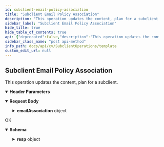 ```yaml
---
id: subclient-email-policy-association
title: "Subclient Email Policy Association"
description: "This operation updates the content, plan for a subclient."
sidebar_label: "Subclient Email Policy Association"
hide_title: true
hide_table_of_contents: true
api: {"deprecated":false,"description":"This operation updates the content, plan for a subclient.\n","operationId":"Subclient Email Policy Association","parameters":[{"description":"","in":"header","name":"Authtoken","required":true,"schema":{"example":"{{TOKEN}}","type":"string"}}],"tags":["Subclient Operations"],"requestBody":{"content":{"application/json":{"schema":{"type":"object","properties":{"emailAssociation":{"type":"object","properties":{"emailStatus":{"type":"integer"},"advanceOptions":{"type":"object","properties":{"enableAutoDiscovery":{"type":"boolean"}}},"subclientEntity":{"type":"object","properties":{"clientName":{"type":"string"},"instanceName":{"type":"string"},"displayName":{"type":"string"},"backupsetId":{"type":"integer"},"_type_":{"type":"integer"},"commCellName":{"type":"string"},"instanceId":{"type":"integer"},"csGUID":{"type":"string"},"subclientGUID":{"type":"string"},"subclientId":{"type":"integer"},"clientId":{"type":"integer"},"appName":{"type":"string"},"backupsetName":{"type":"string"},"applicationId":{"type":"integer"},"subclientName":{"type":"string"},"entityInfo":{"type":"object","properties":{"companyId":{"type":"integer"},"companyName":{"type":"string"},"multiCommcellId":{"type":"integer"}}}}},"emailDiscoverinfo":{"type":"object","properties":{"discoverByType":{"type":"integer"},"mailBoxes":{"type":"array","items":{"type":"object","properties":{"aliasName":{"type":"string"},"mailBoxType":{"type":"integer"},"databaseName":{"type":"string"},"displayName":{"type":"string"},"smtpAdrress":{"type":"string"},"isAutoDiscoveredUser":{"type":"boolean"},"msExchRecipientTypeDetails":{"type":"integer"},"exchangeVersion":{"type":"integer"},"associated":{"type":"boolean"},"exchangeServer":{"type":"string"},"user":{"type":"object","properties":{"userGUID":{"type":"string"}}}}}}}},"plan":{"type":"object","properties":{"planId":{"type":"integer"}}}}}},"x-examples":{"Example 1":{"emailAssociation":{"emailStatus":0,"advanceOptions":{"enableAutoDiscovery":false},"subclientEntity":{"clientName":"exchange_sp22","instanceName":"defaultInstanceName","displayName":"exchange_sp22","backupsetId":9561,"_type_":7,"commCellName":"applicationcs","instanceId":3668,"csGUID":"DEBC4F98-BDE5-40D1-A5C3-D3D2BBE2E9FE","subclientGUID":"576694DF-D9A7-4D55-8871-632CD0826D80","subclientId":12224,"clientId":5775,"appName":"Exchange Mailbox","backupsetName":"User Mailbox","applicationId":137,"subclientName":"usermailbox","entityInfo":{"companyId":0,"companyName":"","multiCommcellId":0}},"emailDiscoverinfo":{"discoverByType":1,"mailBoxes":[{"aliasName":"1ManojPerfexUserSynchedToAzure","mailBoxType":1,"databaseName":"","displayName":"1ManojPerfexUserSynchedToAzure","smtpAdrress":"1ManojPerfexUserSynchedToAzure@commvault365.onmicrosoft.com","isAutoDiscoveredUser":false,"msExchRecipientTypeDetails":36,"exchangeVersion":2,"associated":false,"exchangeServer":"","user":{"userGUID":"0B86D204X544EX4D77X8F63X1B76CDB75C46"}}]},"plan":{"planId":392}}}}},"examples":{"Subclient Email Policy Association":{"value":{"emailAssociation":{"emailStatus":0,"advanceOptions":{"enableAutoDiscovery":false},"subclientEntity":{"clientName":"exchange_sp22","instanceName":"defaultInstanceName","displayName":"exchange_sp22","backupsetId":9561,"_type_":7,"commCellName":"applicationcs","instanceId":3668,"csGUID":"DEBC4F98-BDE5-40D1-A5C3-D3D2BBE2E9FE","subclientGUID":"576694DF-D9A7-4D55-8871-632CD0826D80","subclientId":12224,"clientId":5775,"appName":"Exchange Mailbox","backupsetName":"User Mailbox","applicationId":137,"subclientName":"usermailbox","entityInfo":{"companyId":0,"companyName":"","multiCommcellId":0}},"emailDiscoverinfo":{"discoverByType":1,"mailBoxes":[{"aliasName":"1ManojPerfexUserSynchedToAzure","mailBoxType":1,"databaseName":"","displayName":"1ManojPerfexUserSynchedToAzure","smtpAdrress":"1ManojPerfexUserSynchedToAzure@commvault365.onmicrosoft.com","isAutoDiscoveredUser":false,"msExchRecipientTypeDetails":36,"exchangeVersion":2,"associated":false,"exchangeServer":"","user":{"userGUID":"0B86D204X544EX4D77X8F63X1B76CDB75C46"}}]},"plan":{"planId":392}}}},"Discover all mailboxes":{"value":{"emailAssociation":{"emailStatus":0,"advanceOptions":{"enableAutoDiscovery":true},"subclientEntity":{"clientName":"ssTestExch","instanceName":"defaultInstanceName","displayName":"ssTestExch","backupsetId":1453,"_type_":7,"commCellName":"currentcs","instanceId":802,"csGUID":"9C4B70F7-F5EB-4381-99FC-DF7570B59656","subclientGUID":"F8E90701-A5BB-4418-8D1E-6137BE7F98F2","subclientId":2109,"clientId":924,"appName":"Exchange Mailbox","backupsetName":"User Mailbox","applicationId":137,"subclientName":"usermailbox","entityInfo":{"companyId":0,"companyName":"","multiCommcellId":0}},"emailDiscoverinfo":{"discoverByType":8,"genericAssociations":[{"associationName":"All mailboxes","associationType":8}]},"plan":{"planId":16}}}},"Discover all O365 group mailboxes":{"value":{"emailAssociation":{"emailStatus":0,"advanceOptions":{"enableAutoDiscovery":true},"subclientEntity":{"clientName":"ssTestExch","instanceName":"defaultInstanceName","displayName":"ssTestExch","backupsetId":1453,"_type_":7,"commCellName":"currentcs","instanceId":802,"csGUID":"9C4B70F7-F5EB-4381-99FC-DF7570B59656","subclientGUID":"F8E90701-A5BB-4418-8D1E-6137BE7F98F2","subclientId":2109,"clientId":924,"appName":"Exchange Mailbox","backupsetName":"User Mailbox","applicationId":137,"subclientName":"usermailbox","entityInfo":{"companyId":0,"companyName":"","multiCommcellId":0}},"emailDiscoverinfo":{"discoverByType":11,"genericAssociations":[{"associationName":"All O365 group mailboxes","associationType":11}]},"plan":{"planId":16}}}}}}}},"responses":{"200":{"description":"OK","content":{"application/json":{"schema":{"type":"object","properties":{"resp":{"type":"object","properties":{"errorMessage":{"type":"string"},"errorCode":{"type":"integer"}}}},"x-examples":{"Example 1":{"resp":{"errorMessage":"","errorCode":0}}}},"examples":{"Example 1":{"value":{"resp":{"errorMessage":"","errorCode":0}}}}}}}},"method":"post","path":"/Subclient/EmailPolicyAssociation","servers":[{"url":"http://{hostname}/webconsole/api","variables":{"hostname":{"default":"localhost","description":"Webconsole"}}}],"jsonRequestBodyExample":{"emailAssociation":{"emailStatus":0,"advanceOptions":{"enableAutoDiscovery":true},"subclientEntity":{"clientName":"string","instanceName":"string","displayName":"string","backupsetId":0,"_type_":0,"commCellName":"string","instanceId":0,"csGUID":"string","subclientGUID":"string","subclientId":0,"clientId":0,"appName":"string","backupsetName":"string","applicationId":0,"subclientName":"string","entityInfo":{"companyId":0,"companyName":"string","multiCommcellId":0}},"emailDiscoverinfo":{"discoverByType":0,"mailBoxes":[{"aliasName":"string","mailBoxType":0,"databaseName":"string","displayName":"string","smtpAdrress":"string","isAutoDiscoveredUser":true,"msExchRecipientTypeDetails":0,"exchangeVersion":0,"associated":true,"exchangeServer":"string","user":{"userGUID":"string"}}]},"plan":{"planId":0}}},"info":{"title":"Template","contact":{},"version":"1.0","description":"Template"},"postman":{"name":"Subclient Email Policy Association","description":{"content":"This operation updates the content, plan for a subclient.\n","type":"text/plain"},"url":{"path":["Subclient","EmailPolicyAssociation"],"host":["{{baseUrl}}"],"query":[],"variable":[]},"header":[{"disabled":false,"description":{"content":"(Required) ","type":"text/plain"},"key":"Authtoken","value":""},{"key":"Content-Type","value":"application/json"},{"key":"Accept","value":"application/json"}],"method":"POST","body":{"mode":"raw","raw":"\"\"","options":{"raw":{"language":"json"}}}}}
sidebar_class_name: "post api-method"
info_path: docs/api/cv/SubclientOperations/template
custom_edit_url: null
---
```



## Subclient Email Policy Association



This operation updates the content, plan for a subclient.


<details style={{"marginBottom":"1rem"}} data-collapsed={false} open={true}><summary style={{}}><strong>Header Parameters</strong></summary><div><ul><ParamsItem className={"paramsItem"} param={{"description":"","in":"header","name":"Authtoken","required":true,"schema":{"example":"{{TOKEN}}","type":"string"}}}></ParamsItem></ul></div></details><MimeTabs><TabItem label={"application/json"} value={"application/json-schema"}><details style={{}} data-collapsed={false} open={true}><summary style={{"textAlign":"left"}}><strong>Request Body</strong></summary><div style={{"textAlign":"left","marginLeft":"1rem"}}></div><ul style={{"marginLeft":"1rem"}}><SchemaItem collapsible={true} className={"schemaItem"}><details style={{}}><summary style={{}}><strong>emailAssociation</strong><span style={{"opacity":"0.6"}}> object</span></summary><div style={{"marginLeft":"1rem"}}><SchemaItem collapsible={false} name={"emailStatus"} required={false} deprecated={undefined} schemaDescription={undefined} schemaName={"integer"} qualifierMessage={undefined} defaultValue={undefined}></SchemaItem><SchemaItem collapsible={true} className={"schemaItem"}><details style={{}}><summary style={{}}><strong>advanceOptions</strong><span style={{"opacity":"0.6"}}> object</span></summary><div style={{"marginLeft":"1rem"}}><SchemaItem collapsible={false} name={"enableAutoDiscovery"} required={false} deprecated={undefined} schemaDescription={undefined} schemaName={"boolean"} qualifierMessage={undefined} defaultValue={undefined}></SchemaItem></div></details></SchemaItem><SchemaItem collapsible={true} className={"schemaItem"}><details style={{}}><summary style={{}}><strong>subclientEntity</strong><span style={{"opacity":"0.6"}}> object</span></summary><div style={{"marginLeft":"1rem"}}><SchemaItem collapsible={false} name={"clientName"} required={false} deprecated={undefined} schemaDescription={undefined} schemaName={"string"} qualifierMessage={undefined} defaultValue={undefined}></SchemaItem><SchemaItem collapsible={false} name={"instanceName"} required={false} deprecated={undefined} schemaDescription={undefined} schemaName={"string"} qualifierMessage={undefined} defaultValue={undefined}></SchemaItem><SchemaItem collapsible={false} name={"displayName"} required={false} deprecated={undefined} schemaDescription={undefined} schemaName={"string"} qualifierMessage={undefined} defaultValue={undefined}></SchemaItem><SchemaItem collapsible={false} name={"backupsetId"} required={false} deprecated={undefined} schemaDescription={undefined} schemaName={"integer"} qualifierMessage={undefined} defaultValue={undefined}></SchemaItem><SchemaItem collapsible={false} name={"_type_"} required={false} deprecated={undefined} schemaDescription={undefined} schemaName={"integer"} qualifierMessage={undefined} defaultValue={undefined}></SchemaItem><SchemaItem collapsible={false} name={"commCellName"} required={false} deprecated={undefined} schemaDescription={undefined} schemaName={"string"} qualifierMessage={undefined} defaultValue={undefined}></SchemaItem><SchemaItem collapsible={false} name={"instanceId"} required={false} deprecated={undefined} schemaDescription={undefined} schemaName={"integer"} qualifierMessage={undefined} defaultValue={undefined}></SchemaItem><SchemaItem collapsible={false} name={"csGUID"} required={false} deprecated={undefined} schemaDescription={undefined} schemaName={"string"} qualifierMessage={undefined} defaultValue={undefined}></SchemaItem><SchemaItem collapsible={false} name={"subclientGUID"} required={false} deprecated={undefined} schemaDescription={undefined} schemaName={"string"} qualifierMessage={undefined} defaultValue={undefined}></SchemaItem><SchemaItem collapsible={false} name={"subclientId"} required={false} deprecated={undefined} schemaDescription={undefined} schemaName={"integer"} qualifierMessage={undefined} defaultValue={undefined}></SchemaItem><SchemaItem collapsible={false} name={"clientId"} required={false} deprecated={undefined} schemaDescription={undefined} schemaName={"integer"} qualifierMessage={undefined} defaultValue={undefined}></SchemaItem><SchemaItem collapsible={false} name={"appName"} required={false} deprecated={undefined} schemaDescription={undefined} schemaName={"string"} qualifierMessage={undefined} defaultValue={undefined}></SchemaItem><SchemaItem collapsible={false} name={"backupsetName"} required={false} deprecated={undefined} schemaDescription={undefined} schemaName={"string"} qualifierMessage={undefined} defaultValue={undefined}></SchemaItem><SchemaItem collapsible={false} name={"applicationId"} required={false} deprecated={undefined} schemaDescription={undefined} schemaName={"integer"} qualifierMessage={undefined} defaultValue={undefined}></SchemaItem><SchemaItem collapsible={false} name={"subclientName"} required={false} deprecated={undefined} schemaDescription={undefined} schemaName={"string"} qualifierMessage={undefined} defaultValue={undefined}></SchemaItem><SchemaItem collapsible={true} className={"schemaItem"}><details style={{}}><summary style={{}}><strong>entityInfo</strong><span style={{"opacity":"0.6"}}> object</span></summary><div style={{"marginLeft":"1rem"}}><SchemaItem collapsible={false} name={"companyId"} required={false} deprecated={undefined} schemaDescription={undefined} schemaName={"integer"} qualifierMessage={undefined} defaultValue={undefined}></SchemaItem><SchemaItem collapsible={false} name={"companyName"} required={false} deprecated={undefined} schemaDescription={undefined} schemaName={"string"} qualifierMessage={undefined} defaultValue={undefined}></SchemaItem><SchemaItem collapsible={false} name={"multiCommcellId"} required={false} deprecated={undefined} schemaDescription={undefined} schemaName={"integer"} qualifierMessage={undefined} defaultValue={undefined}></SchemaItem></div></details></SchemaItem></div></details></SchemaItem><SchemaItem collapsible={true} className={"schemaItem"}><details style={{}}><summary style={{}}><strong>emailDiscoverinfo</strong><span style={{"opacity":"0.6"}}> object</span></summary><div style={{"marginLeft":"1rem"}}><SchemaItem collapsible={false} name={"discoverByType"} required={false} deprecated={undefined} schemaDescription={undefined} schemaName={"integer"} qualifierMessage={undefined} defaultValue={undefined}></SchemaItem><SchemaItem collapsible={true} className={"schemaItem"}><details style={{}}><summary style={{}}><strong>mailBoxes</strong><span style={{"opacity":"0.6"}}> object[]</span></summary><div style={{"marginLeft":"1rem"}}><SchemaItem collapsible={false} name={"aliasName"} required={false} deprecated={undefined} schemaDescription={undefined} schemaName={"string"} qualifierMessage={undefined} defaultValue={undefined}></SchemaItem><SchemaItem collapsible={false} name={"mailBoxType"} required={false} deprecated={undefined} schemaDescription={undefined} schemaName={"integer"} qualifierMessage={undefined} defaultValue={undefined}></SchemaItem><SchemaItem collapsible={false} name={"databaseName"} required={false} deprecated={undefined} schemaDescription={undefined} schemaName={"string"} qualifierMessage={undefined} defaultValue={undefined}></SchemaItem><SchemaItem collapsible={false} name={"displayName"} required={false} deprecated={undefined} schemaDescription={undefined} schemaName={"string"} qualifierMessage={undefined} defaultValue={undefined}></SchemaItem><SchemaItem collapsible={false} name={"smtpAdrress"} required={false} deprecated={undefined} schemaDescription={undefined} schemaName={"string"} qualifierMessage={undefined} defaultValue={undefined}></SchemaItem><SchemaItem collapsible={false} name={"isAutoDiscoveredUser"} required={false} deprecated={undefined} schemaDescription={undefined} schemaName={"boolean"} qualifierMessage={undefined} defaultValue={undefined}></SchemaItem><SchemaItem collapsible={false} name={"msExchRecipientTypeDetails"} required={false} deprecated={undefined} schemaDescription={undefined} schemaName={"integer"} qualifierMessage={undefined} defaultValue={undefined}></SchemaItem><SchemaItem collapsible={false} name={"exchangeVersion"} required={false} deprecated={undefined} schemaDescription={undefined} schemaName={"integer"} qualifierMessage={undefined} defaultValue={undefined}></SchemaItem><SchemaItem collapsible={false} name={"associated"} required={false} deprecated={undefined} schemaDescription={undefined} schemaName={"boolean"} qualifierMessage={undefined} defaultValue={undefined}></SchemaItem><SchemaItem collapsible={false} name={"exchangeServer"} required={false} deprecated={undefined} schemaDescription={undefined} schemaName={"string"} qualifierMessage={undefined} defaultValue={undefined}></SchemaItem><SchemaItem collapsible={true} className={"schemaItem"}><details style={{}}><summary style={{}}><strong>user</strong><span style={{"opacity":"0.6"}}> object</span></summary><div style={{"marginLeft":"1rem"}}><SchemaItem collapsible={false} name={"userGUID"} required={false} deprecated={undefined} schemaDescription={undefined} schemaName={"string"} qualifierMessage={undefined} defaultValue={undefined}></SchemaItem></div></details></SchemaItem></div></details></SchemaItem></div></details></SchemaItem><SchemaItem collapsible={true} className={"schemaItem"}><details style={{}}><summary style={{}}><strong>plan</strong><span style={{"opacity":"0.6"}}> object</span></summary><div style={{"marginLeft":"1rem"}}><SchemaItem collapsible={false} name={"planId"} required={false} deprecated={undefined} schemaDescription={undefined} schemaName={"integer"} qualifierMessage={undefined} defaultValue={undefined}></SchemaItem></div></details></SchemaItem></div></details></SchemaItem></ul></details></TabItem></MimeTabs><div><ApiTabs><TabItem label={"200"} value={"200"}><div>

OK

</div><div><MimeTabs schemaType={"response"}><TabItem label={"application/json"} value={"application/json"}><SchemaTabs><TabItem label={"Schema"} value={"Schema"}><details style={{}} data-collapsed={false} open={true}><summary style={{"textAlign":"left"}}><strong>Schema</strong></summary><div style={{"textAlign":"left","marginLeft":"1rem"}}></div><ul style={{"marginLeft":"1rem"}}><SchemaItem collapsible={true} className={"schemaItem"}><details style={{}}><summary style={{}}><strong>resp</strong><span style={{"opacity":"0.6"}}> object</span></summary><div style={{"marginLeft":"1rem"}}><SchemaItem collapsible={false} name={"errorMessage"} required={false} deprecated={undefined} schemaDescription={undefined} schemaName={"string"} qualifierMessage={undefined} defaultValue={undefined}></SchemaItem><SchemaItem collapsible={false} name={"errorCode"} required={false} deprecated={undefined} schemaDescription={undefined} schemaName={"integer"} qualifierMessage={undefined} defaultValue={undefined}></SchemaItem></div></details></SchemaItem></ul></details></TabItem><TabItem label={"Example (from schema)"} value={"Example (from schema)"}><ResponseSamples responseExample={"{\n  \"resp\": {\n    \"errorMessage\": \"string\",\n    \"errorCode\": 0\n  }\n}"} language={"json"}></ResponseSamples></TabItem><TabItem label={" Example 1"} value={" Example 1"}><ResponseSamples responseExample={"{\n  \"resp\": {\n    \"errorMessage\": \"\",\n    \"errorCode\": 0\n  }\n}"} language={"json"}></ResponseSamples></TabItem></SchemaTabs></TabItem></MimeTabs></div></TabItem></ApiTabs></div>
      